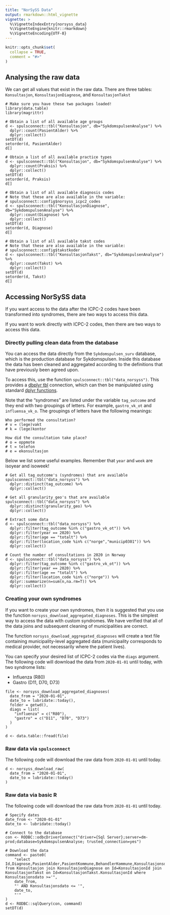 ```yaml
---
title: "NorSySS Data"
output: rmarkdown::html_vignette
vignette: >
  %\VignetteIndexEntry{norsyss_data}
  %\VignetteEngine{knitr::rmarkdown}
  %\VignetteEncoding{UTF-8}
---
```


```r
knitr::opts_chunk$set(
  collapse = TRUE,
  comment = "#>"
)
```

## Analysing the raw data

We can get all values that exist in the raw data. There are three tables: `Konsultasjon`, `KonsultasjonDiagnose`, and `KonsultasjonTakst`

```
# Make sure you have these two packages loaded!
library(data.table)
library(magrittr)
```

```
# Obtain a list of all available age groups
d <- spulsconnect::tbl("Konsultasjon", db="SykdomspulsenAnalyse") %>%
  dplyr::count(PasientAlder) %>%
  dplyr::collect()
setDT(d)
setorder(d, PasientAlder)
d[]

# Obtain a list of all available practice types
d <- spulsconnect::tbl("Konsultasjon", db="SykdomspulsenAnalyse") %>%
  dplyr::count(Praksis) %>%
  dplyr::collect()
setDT(d)
setorder(d, Praksis)
d[]

# Obtain a list of all available diagnosis codes
# Note that these are also available in the variable:
# spulsconnect::config$norsyss_icpc2_codes
d <- spulsconnect::tbl("KonsultasjonDiagnose", db="SykdomspulsenAnalyse") %>%
  dplyr::count(Diagnose) %>%
  dplyr::collect()
setDT(d)
setorder(d, Diagnose)
d[]

# Obtain a list of all available takst codes
# Note that these are also available in the variable:
# spulsconnect::config$takstkoder
d <- spulsconnect::tbl("KonsultasjonTakst", db="SykdomspulsenAnalyse") %>%
  dplyr::count(Takst) %>%
  dplyr::collect()
setDT(d)
setorder(d, Takst)
d[]
```

## Accessing NorSySS data

If you want access to the data after the ICPC-2 codes have been transformed into syndromes, there are two ways to access this data.

If you want to work directly with ICPC-2 codes, then there are two ways to access this data.

### Directly pulling clean data from the database

You can access the data directly from the `Sykdomspulsen_surv` database, which is the production database for Sykdomspulsen. Inside this database the data has been cleaned and aggregated according to the definitions that have previously been agreed upon.

To access this, use the function `spulsconnect::tbl("data_norsyss")`. This provides a [dbplyr tbl](https://dbplyr.tidyverse.org/articles/dbplyr.html#connecting-to-the-database) connection, which can then be manipulated using standard [dplyr functions](https://dplyr.tidyverse.org/articles/dplyr.html).

Note that the "syndromes" are listed under the variable `tag_outcome` and they end with two groupings of letters. For example, `gastro_vk_ot` and `influensa_vk_o`. The groupings of letters have the following meanings:

```
Who performed the consultation?
# v = (lege)vakt
# k = (lege)kontor

How did the consultation take place?
# o = oppmote
# t = telefon
# e = ekonsultasjon
```

Below we list some useful examples. Remember that `year` and `week` are isoyear and isoweek!

```
# Get all tag_outcome's (syndromes) that are available
spulsconnect::tbl("data_norsyss") %>%
  dplyr::distinct(tag_outcome) %>%
  dplyr::collect()
  
# Get all granularity_geo's that are available
spulsconnect::tbl("data_norsyss") %>%
  dplyr::distinct(granularity_geo) %>%
  dplyr::collect()

# Extract some data
d <- spulsconnect::tbl("data_norsyss") %>%
  dplyr::filter(tag_outcome %in% c("gastro_vk_ot")) %>%
  dplyr::filter(year == 2020) %>%
  dplyr::filter(age == "totalt") %>%
  dplyr::filter(location_code %in% c("norge","municip0301")) %>%
  dplyr::collect()
  
# Count the number of consultations in 2020 in Norway
d <- spulsconnect::tbl("data_norsyss") %>%
  dplyr::filter(tag_outcome %in% c("gastro_vk_ot")) %>%
  dplyr::filter(year == 2020) %>%
  dplyr::filter(age == "totalt") %>%
  dplyr::filter(location_code %in% c("norge")) %>%
  dplyr::summarize(n=sum(n,na.rm=T)) %>%
  dplyr::collect()
```

### Creating your own syndromes

If you want to create your own syndromes, then it is suggested that you use the function `norsyss_download_aggregated_diagnoses`. This is the simplest way to access the data with custom syndromes. We have verified that all of the data joins and subsequent cleaning of municipalities are correct.

The function `norsyss_download_aggregated_diagnoses` will create a text file containing municipality-level aggregated data (municipality corresponds to medical provider, not necessarily where the patient lives).

You can specify your desired list of ICPC-2 codes via the `diags` argument. The following code will download the data from `2020-01-01` until today, with two syndrome lists:

- Influenza (R80)
- Gastro (D11, D70, D73)

```
file <- norsyss_download_aggregated_diagnoses(
  date_from = "2020-01-01",
  date_to = lubridate::today(),
  folder = getwd(),
  diags = list(
    "influenza" = c("R80"),
    "gastro" = c("D11", "D70", "D73")
  )
)

d <- data.table::fread(file)
```

### Raw data via `spulsconnect`

The following code will download the raw data from `2020-01-01` until today.

```
d <- norsyss_download_raw(
  date_from = "2020-01-01",
  date_to = lubridate::today()
)
```

### Raw data via basic R

The following code will download the raw data from `2020-01-01` until today.

```
# Specify dates
date_from <- "2020-01-01"
date_to <- lubridate::today()

# Connect to the database
con <- RODBC::odbcDriverConnect("driver={Sql Server};server=dm-prod;database=SykdomspulsenAnalyse; trusted_connection=yes")

# Download the data
command <- paste0(
    "select Id,Diagnose,PasientAlder,PasientKommune,BehandlerKommune,Konsultasjonsdato,Takst,Praksis from Konsultasjon join KonsultasjonDiagnose on Id=KonsultasjonId join KonsultasjonTakst on Id=KonsultasjonTakst.KonsultasjonId where Konsultasjonsdato >='",
    date_from,
    "' AND Konsultasjonsdato <= '",
    date_to,
    "'"
)
d <- RODBC::sqlQuery(con, command)
setDT(d)
```


